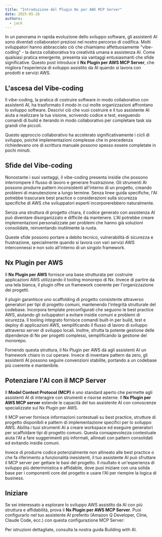 ```yaml
---
title: "Introduzione del Plugin Nx per AWS MCP Server"
date: 2025-05-26
authors:
  - jack
---
```





In un panorama in rapida evoluzione dello sviluppo software, gli assistenti AI sono diventati collaboratori preziosi nel nostro percorso di codifica. Molti sviluppatori hanno abbracciato ciò che chiamiamo affettuosamente "vibe-coding" - la danza collaborativa tra creatività umana e assistenza AI. Come qualsiasi pratica emergente, presenta sia vantaggi entusiasmanti che sfide significative. Questo post introduce il **Nx Plugin per AWS MCP Server**, che migliora l'esperienza di sviluppo assistito da AI quando si lavora con prodotti e servizi AWS.

## L'ascesa del Vibe-coding  

Il vibe-coding, la pratica di costruire software in modo collaborativo con assistenti AI, ha trasformato il modo in cui molte organizzazioni affrontano lo sviluppo software. Descrivi ciò che vuoi costruire e il tuo assistente AI aiuta a realizzare la tua visione, scrivendo codice e test, eseguendo comandi di build e iterando in modo collaborativo per completare task sia grandi che piccoli.  

Questo approccio collaborativo ha accelerato significativamente i cicli di sviluppo, poiché implementazioni complesse che in precedenza richiedevano ore di scrittura manuale possono spesso essere completate in pochi minuti.  

## Sfide del Vibe-coding  

Nonostante i suoi vantaggi, il vibe-coding presenta insidie che possono interrompere il flusso di lavoro e generare frustrazione. Gli strumenti AI possono produrre pattern inconsistenti all'interno di un progetto, creando problemi di manutenzione a lungo termine. Senza linee guida specifiche, l'AI potrebbe trascurare best practice o considerazioni sulla sicurezza specifiche di AWS che sviluppatori esperti incorporerebbero naturalmente.  

Senza una struttura di progetto chiara, il codice generato con assistenza AI può diventare disorganizzato e difficile da mantenere. L'AI potrebbe creare implementazioni personalizzate per problemi che hanno già soluzioni consolidate, reinventando inutilmente la ruota.  

Queste sfide possono portare a debito tecnico, vulnerabilità di sicurezza e frustrazione, specialmente quando si lavora con vari servizi AWS interconnessi e non solo all'interno di un singolo framework.  

## Nx Plugin per AWS  

Il **Nx Plugin per AWS** fornisce una base strutturata per costruire applicazioni AWS utilizzando il tooling monorepo di Nx. Invece di partire da una tela bianca, il plugin offre un framework coerente per l'organizzazione dei progetti.  

Il plugin garantisce uno scaffolding di progetto consistente attraverso generatori per tipi di progetto comuni, mantenendo l'integrità strutturale del codebase. Incorpora template preconfigurati che seguono le best practice AWS, aiutando gli sviluppatori a evitare insidie comuni e problemi di sicurezza. Il tooling integrato fornisce comandi built-in per build, test e deploy di applicazioni AWS, semplificando il flusso di lavoro di sviluppo attraverso server di sviluppo locali. Inoltre, sfrutta la potente gestione delle dipendenze di Nx per progetti complessi, semplificando la gestione del monorepo.  

Fornendo questa struttura, il Nx Plugin per AWS dà agli assistenti AI un framework chiaro in cui operare. Invece di inventare pattern da zero, gli assistenti AI possono seguire convenzioni stabilite, portando a un codebase più coerente e mantenibile.  

## Potenziare l'AI con il MCP Server  

Il **Model Context Protocol (MCP)** è uno standard aperto che permette agli assistenti AI di interagire con strumenti e risorse esterne. Il **Nx Plugin per AWS MCP server** estende le capacità del tuo assistente AI con conoscenze specializzate sul Nx Plugin per AWS.  

Il MCP server fornisce informazioni contestuali su best practice, strutture di progetto disponibili e pattern di implementazione specifici per lo sviluppo AWS. Abilita i tuoi strumenti AI a creare workspace ed eseguire generatori per scaffoldare tipi di progetto comuni. Questa consapevolezza contestuale aiuta l'AI a fare suggerimenti più informati, allineati con pattern consolidati ed evitando insidie comuni.  

Invece di produrre codice potenzialmente non allineato alle best practice o che fa riferimento a funzionalità inesistenti, il tuo assistente AI può sfruttare il MCP server per gettare le basi del progetto. Il risultato è un'esperienza di sviluppo più deterministica e affidabile, dove puoi iniziare con una solida base per i componenti core del progetto e usare l'AI per riempire la logica di business.  

## Iniziare  

Se sei interessato a esplorare lo sviluppo AWS assistito da AI con più struttura e affidabilità, prova il **Nx Plugin per AWS MCP Server**. Puoi configurarlo nel tuo assistente AI preferito (Amazon Q Developer, Cline, Claude Code, ecc.) con questa configurazione MCP Server:  

<Snippet name="mcp/config" />  

Per istruzioni dettagliate, consulta la nostra <Link path="/get_started/building-with-ai">guida Building with AI</Link>.